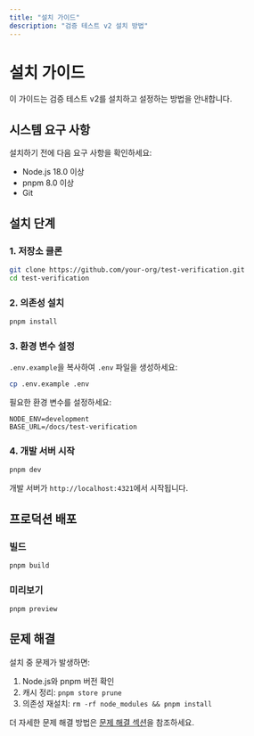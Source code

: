 ```yaml
---
title: "설치 가이드"
description: "검증 테스트 v2 설치 방법"
---
```


# 설치 가이드

이 가이드는 검증 테스트 v2를 설치하고 설정하는 방법을 안내합니다.

## 시스템 요구 사항

설치하기 전에 다음 요구 사항을 확인하세요:

- Node.js 18.0 이상
- pnpm 8.0 이상
- Git

## 설치 단계

### 1. 저장소 클론

```bash
git clone https://github.com/your-org/test-verification.git
cd test-verification
```

### 2. 의존성 설치

```bash
pnpm install
```

### 3. 환경 변수 설정

`.env.example`을 복사하여 `.env` 파일을 생성하세요:

```bash
cp .env.example .env
```

필요한 환경 변수를 설정하세요:

```env
NODE_ENV=development
BASE_URL=/docs/test-verification
```

### 4. 개발 서버 시작

```bash
pnpm dev
```

개발 서버가 `http://localhost:4321`에서 시작됩니다.

## 프로덕션 배포

### 빌드

```bash
pnpm build
```

### 미리보기

```bash
pnpm preview
```

## 문제 해결

설치 중 문제가 발생하면:

1. Node.js와 pnpm 버전 확인
2. 캐시 정리: `pnpm store prune`
3. 의존성 재설치: `rm -rf node_modules && pnpm install`

더 자세한 문제 해결 방법은 [문제 해결 섹션](/v2/ko/02-troubleshooting/)을 참조하세요.